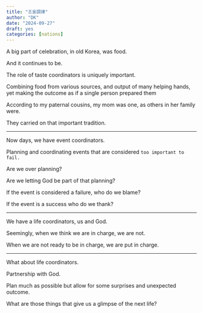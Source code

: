 ```yaml
---
title: "조율調律"
author: "DK"
date: "2024-09-27"
draft: yes
categories: [nations]
---
```


A big part of celebration, in old Korea, was food.

And it continues to be.

The role of taste coordinators is uniquely important.

Combining food from various sources, and output of many helping hands, yet making the outcome as if a single person prepared them

According to my paternal cousins, my mom was one, as others in her family were.

They carried on that important tradition.

------------------------------------------------------------------------

Now days, we have event coordinators.

Planning and coordinating events that are considered `too important to fail.`

Are we over planning?

Are we letting God be part of that planning?

If the event is considered a failure, who do we blame?

If the event is a success who do we thank?

---

We have a life coordinators, us and God.

Seemingly, when we think we are in charge, we are not.

When we are not ready to be in charge, we are put in charge.

------------------------------------------------------------------------

What about life coordinators.

Partnership with God.

Plan much as possible but allow for some surprises and unexpected outcome.

What are those things that give us a glimpse of the next life?
